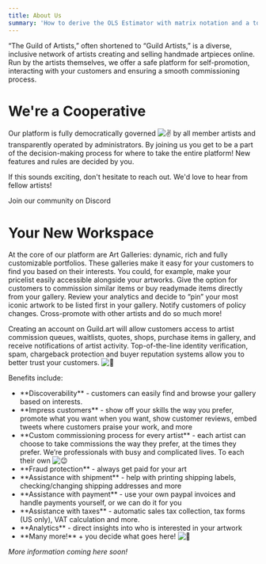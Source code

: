 ```yaml
---
title: About Us
summary: 'How to derive the OLS Estimator with matrix notation and a tour of math typesetting using markdown with the help of KaTeX.'
---
```


“The Guild of Artists,” often shortened to “Guild Artists,” is a diverse, inclusive network of artists creating and selling handmade artpieces online. Run by the artists themselves, we offer a safe platform for self-promotion, interacting with your customers and ensuring a smooth commissioning process.

# We're a Cooperative

Our platform is fully democratically governed <img className="emoji" draggable="false" alt="✌️" src="https://twemoji.maxcdn.com/v/13.1.0/svg/270c.svg"/> by all member artists and transparently operated by administrators. By joining us you get to be a part of the decision-making process for where to take the entire platform! New features and rules are decided by you.

If this sounds exciting, don't hesitate to reach out. We'd love to hear from fellow artists!


<LinkTo href="https://join.guild.art/">Join our community on Discord</LinkTo>

# Your New Workspace

At the core of our platform are Art Galleries: dynamic, rich and fully customizable portfolios. These galleries make it easy for your customers to find you based on their interests. You could, for example, make your pricelist easily accessible alongside your artworks. Give the option for customers to commission similar items or buy readymade items directly from your gallery. Review your analytics and decide to “pin” your most iconic artwork to be listed first in your gallery. Notify customers of policy changes. Cross-promote with other artists and do so much more!

Creating an account on Guild.art will allow customers access to artist commission queues, waitlists, quotes, shops, purchase items in gallery, and receive notifications of artist activity. Top-of-the-line identity verification, spam, chargeback protection and buyer reputation systems allow you to better trust your customers. <img className="emoji" draggable="false" alt="🤝" src="https://twemoji.maxcdn.com/v/13.1.0/svg/1f91d.svg"/>

Benefits include:

<div className="not-prose">
  <ul className="checklist">
    <li>
      **Discoverability** - customers can easily find and browse your gallery based on interests.
    </li>
    <li>
      **Impress customers** - show off your skills the way you prefer, promote what you want when
      you want, show customer reviews, embed tweets where customers praise your work, and more
    </li>
    <li>
      **Custom commissioning process for every artist** - each artist can choose to take commissions
      the way they prefer, at the times they prefer. We’re professionals with busy and complicated
      lives. To each their own <img
        className="emoji"
        draggable="false"
        alt="😉"
        src="https://twemoji.maxcdn.com/v/13.1.0/svg/1f609.svg"
      />
    </li>
    <li>**Fraud protection** - always get paid for your art</li>
    <li>
      **Assistance with shipment** - help with printing shipping labels, checking/changing shipping
      addresses and more
    </li>
    <li>
      **Assistance with payment** - use your own paypal invoices and handle payments yourself, or we
      can do it for you
    </li>
    <li>
      **Assistance with taxes** - automatic sales tax collection, tax forms (US only), VAT
      calculation and more.
    </li>
    <li>**Analytics** - direct insights into who is interested in your artwork</li>
    <li>
      **Many more!** + you decide what goes here! <img
        className="emoji"
        draggable="false"
        alt="🤩"
        src="https://twemoji.maxcdn.com/v/13.1.0/svg/1f929.svg"
      />
    </li>
  </ul>
</div>

_More information coming here soon!_
